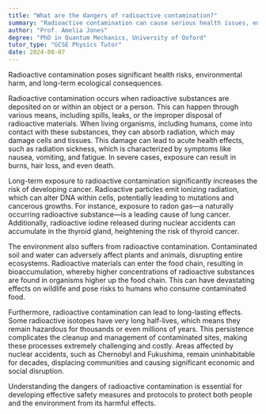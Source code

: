 ```yaml
---
title: "What are the dangers of radioactive contamination?"
summary: "Radioactive contamination can cause serious health issues, environmental damage, and long-term ecological consequences."
author: "Prof. Amelia Jones"
degree: "PhD in Quantum Mechanics, University of Oxford"
tutor_type: "GCSE Physics Tutor"
date: 2024-08-07
---
```


Radioactive contamination poses significant health risks, environmental harm, and long-term ecological consequences.

Radioactive contamination occurs when radioactive substances are deposited on or within an object or a person. This can happen through various means, including spills, leaks, or the improper disposal of radioactive materials. When living organisms, including humans, come into contact with these substances, they can absorb radiation, which may damage cells and tissues. This damage can lead to acute health effects, such as radiation sickness, which is characterized by symptoms like nausea, vomiting, and fatigue. In severe cases, exposure can result in burns, hair loss, and even death.

Long-term exposure to radioactive contamination significantly increases the risk of developing cancer. Radioactive particles emit ionizing radiation, which can alter DNA within cells, potentially leading to mutations and cancerous growths. For instance, exposure to radon gas—a naturally occurring radioactive substance—is a leading cause of lung cancer. Additionally, radioactive iodine released during nuclear accidents can accumulate in the thyroid gland, heightening the risk of thyroid cancer.

The environment also suffers from radioactive contamination. Contaminated soil and water can adversely affect plants and animals, disrupting entire ecosystems. Radioactive materials can enter the food chain, resulting in bioaccumulation, whereby higher concentrations of radioactive substances are found in organisms higher up the food chain. This can have devastating effects on wildlife and pose risks to humans who consume contaminated food.

Furthermore, radioactive contamination can lead to long-lasting effects. Some radioactive isotopes have very long half-lives, which means they remain hazardous for thousands or even millions of years. This persistence complicates the cleanup and management of contaminated sites, making these processes extremely challenging and costly. Areas affected by nuclear accidents, such as Chernobyl and Fukushima, remain uninhabitable for decades, displacing communities and causing significant economic and social disruption.

Understanding the dangers of radioactive contamination is essential for developing effective safety measures and protocols to protect both people and the environment from its harmful effects.
    